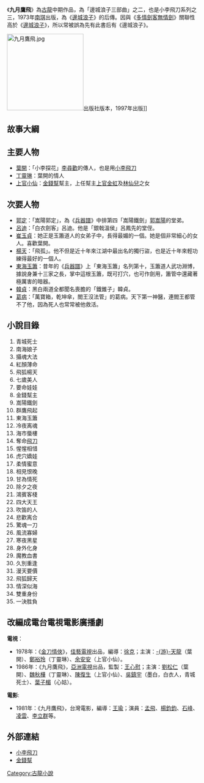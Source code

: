 《'''九月鷹飛'''》為[[古龍|古龍]]中期作品，為「邊城浪子三部曲」之二，也是小李飛刀系列之三，1973年[[南琪|南琪]]出版，為《[[邊城浪子|邊城浪子]]》的后傳。因與《[[多情劍客無情劍|多情劍客無情劍]]》關聯性高於《[[邊城浪子|邊城浪子]]》，所以常被誤為先有此書后有《邊城浪子》。

[[File:九月鷹飛.jpg|200px]]出版社版本，1997年出版]]

==故事大綱==

==主要人物==

*[[葉開|葉開]]：「小李探花」[[李尋歡|李尋歡]]的傳人，也是用[[小李飛刀|小李飛刀]]
*[[丁靈琳|丁靈琳]]：葉開的情人
*[[上官小仙|上官小仙]]：[[金錢幫|金錢幫]]幫主，上任幫主[[上官金虹|上官金虹]]及[[林仙兒|林仙兒]]之女

==次要人物==
*[[郭定|郭定]]：「嵩陽郭定」，為《[[兵器譜|兵器譜]]》中排第四「嵩陽鐵劍」[[郭嵩陽|郭嵩陽]]的堂弟。
*[[呂迪|呂迪]]：「白衣劍客」呂迪。他是「銀戟溫侯」呂鳳先的堂侄。
*[[崔玉貞|崔玉貞]]：她正是玉簫道人的女弟子中，長得最媚的一個。她是個非常細心的女人。喜歡葉開。
*[[楊天|楊天]]：「飛孤」。他不但是近十年來江湖中最出名的獨行盜，也是近十年來輕功練得最好的一個人。
*[[東海玉簫|東海玉簫]]：昔年的《[[兵器譜|兵器譜]]》上「東海玉簫」名列第十，玉簫道人武功淵博，據說身兼十三家之長，掌中這根玉簫，既可打穴，也可作劍用，簫管中還藏著極厲害的暗器。
*[[韓貞|韓貞]]：黑白兩道全都聞名喪膽的「鐵錐子」韓貞。
*[[葛病|葛病]]：「萬寶箱，乾坤傘，閻王沒法管」的葛病。天下第一神醫，連閻王都管不了他，因為死人也常常被他救活。
==小說目錄==
#青城死士
#南海娘子
#攝魂大法  
#紅顏薄命
#飛狐楊天
#七歲美人  
#要命娃娃
#金錢幫主
#嵩陽鐵劍  
#群鷹飛起
#東海玉簫
#冷夜离魂  
#海市蜃樓
#奪命[[飛刀|飛刀]]
#惺惺相惜  
#虎穴嬌娃
#柔情蜜意
#相見恨晚  
#甘為情死
#除夕之夜
#鴻賓客棧  
#四大天王
#吹笛的人
#悲歡离合  
#驚魂一刀 
#風流寡婦
#寒夜黑星  
#身外化身
#魔教血書
#久別重逢  
#漫天要價
#飛狐歸天 
#情深似海  
#雙重身份
#一決胜負

==改編成電台電視電影廣播劇==
'''電視'''：
*1978年：《[[金刀情侠_(電視劇)|金刀情俠]]》，[[佳藝電視|佳藝電視]]出品，編導：[[徐克|徐克]]；主演：[[游天龍|-{游}-天龍]]（葉開）、[[鄭裕玲|鄭裕玲]]（丁靈琳）、[[余安安|余安安]]（上官小仙）。
*1986年：《九月鷹飛》，[[亞洲電視|亞洲電視]]出品，監製：[[王心慰|王心慰]]；主演：[[劉松仁|劉松仁]]（葉開）、[[魏秋樺|魏秋樺]]（丁靈琳）、[[陳復生|陳復生]]（上官小仙）、[[吳鎮宇|吳鎮宇]]（墨白，白衣人，青城死士）、[[葉子楣|葉子楣]]（心姑）。
'''電影''':
*1981年：《九月鷹飛》，台灣電影，編導：[[王瑜|王瑜]]；演員：[[孟飛|孟飛]]、[[楊鈞鈞|楊鈞鈞]]、[[石峰|石峰]]、[[凌雲|凌雲]]、[[李立群|李立群]]等。

==外部連結==
*[[小李飛刀|小李飛刀]]
*[[金錢幫|金錢幫]]

{{lit-stub}}
{{古龍作品}}

[[Category:古龍小說|Category:古龍小說]]